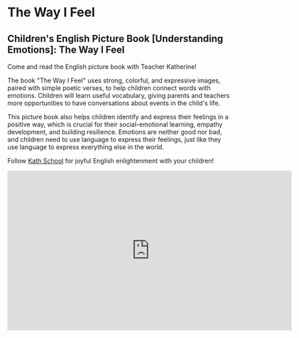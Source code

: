 # The Way I Feel

## Children's English Picture Book [Understanding Emotions]: The Way I Feel

Come and read the English picture book with Teacher Katherine!

The book "The Way I Feel" uses strong, colorful, and expressive images, paired with simple poetic verses, to help children connect words with emotions. Children will learn useful vocabulary, giving parents and teachers more opportunities to have conversations about events in the child's life.

This picture book also helps children identify and express their feelings in a positive way, which is crucial for their social-emotional learning, empathy development, and building resilience. Emotions are neither good nor bad, and children need to use language to express their feelings, just like they use language to express everything else in the world.

Follow [Kath School](https://space.bilibili.com/20797715) for joyful English enlightenment with your children!

<iframe
  src="https://player.bilibili.com/player.html?bvid=BV1s14y1c7dZ&cid=1&page=1"
  scrolling="no"
  border="0"
  frameborder="no"
  framespacing="0"
  allowfullscreen="true"
  width="640"
  height="360"
></iframe>
